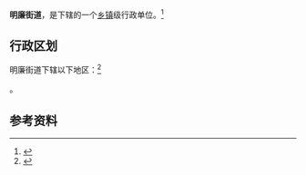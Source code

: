{{中国乡级行政区|21/01/05/017/000}}

'''明廉街道'''，是{{PRC admin/fullname|21/01/05/017/000|3}}下辖的一个[[乡镇|乡镇]]级行政单位。<ref>{{PRC admin/ref sgc|{{PRC admin/parent|21/01/05/017/000}}}}</ref>

== 行政区划 ==

明廉街道下辖以下地区：<ref>{{PRC admin/ref sgc|21/01/05/017/000}}</ref>

{{PRC admin/children|21/01/05/017/000}}。

== 参考资料 ==

{{reflist}}

{{行政区划小作品}}
{{PRC admin/navcat|21/01/05/017/000}}